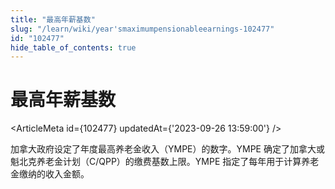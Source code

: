 ```yaml
---
title: "最高年薪基数"
slug: "/learn/wiki/year'smaximumpensionableearnings-102477"
id: "102477"
hide_table_of_contents: true
---
```



# 最高年薪基数

<ArticleMeta id={102477} updatedAt={'2023-09-26 13:59:00'} />
<div className='border-solid border-b border-t-0 my-4 border-[var(--ifm-color-gray-300)]' />

加拿大政府设定了年度最高养老金收入（YMPE）的数字。YMPE 确定了加拿大或魁北克养老金计划（C/QPP）的缴费基数上限。YMPE 指定了每年用于计算养老金缴纳的收入金额。
